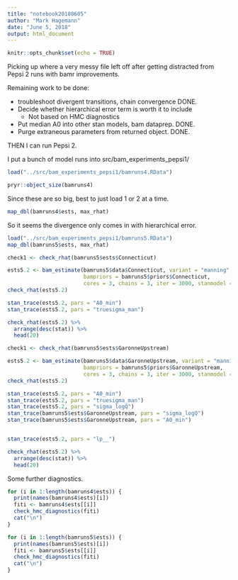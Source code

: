 ```yaml
---
title: "notebook20180605"
author: "Mark Hagemann"
date: "June 5, 2018"
output: html_document
---
```


```r
knitr::opts_chunk$set(echo = TRUE)
```

Picking up where a very messy file left off after getting distracted from Pepsi 2 runs with bamr improvements. 

Remaining work to be done:

- troubleshoot divergent transitions, chain convergence DONE.
- Decide whether hierarchical error term is worth it to include
    - Not based on HMC diagnostics
- Put median A0 into other stan models, bam dataprep. DONE.
- Purge extraneous parameters from returned object. DONE.

THEN I can run Pepsi 2. 

I put a bunch of model runs into src/bam_experiments_pepsi1/

```r
load("../src/bam_experiments_pepsi1/bamruns4.RData")

pryr::object_size(bamruns4)
```

Since these are so big, best to just load 1 or 2 at a time.

```r
map_dbl(bamruns4$ests, max_rhat)
```

So it seems the divergence only comes in with hierarchical error. 

```r
load("../src/bam_experiments_pepsi1/bamruns5.RData")
map_dbl(bamruns5$ests, max_rhat)
```

```r
check1 <- check_rhat(bamruns5$ests$Connecticut)

ests5.2 <- bam_estimate(bamruns5$data$Connecticut, variant = "manning", 
                        bampriors = bamruns5$priors$Connecticut, 
                        cores = 3, chains = 3, iter = 3000, stanmodel = bamruns5$model)
check_rhat(ests5.2)

stan_trace(ests5.2, pars = "A0_min")
stan_trace(ests5.2, pars = "truesigma_man")

check_rhat(ests5.2) %>% 
  arrange(desc(stat)) %>% 
  head(20)
```

```r
check1 <- check_rhat(bamruns5$ests$GaronneUpstream)

ests5.2 <- bam_estimate(bamruns5$data$GaronneUpstream, variant = "manning", 
                        bampriors = bamruns5$priors$GaronneUpstream, 
                        cores = 3, chains = 3, iter = 3000, stanmodel = bamruns5$model)
check_rhat(ests5.2)

stan_trace(ests5.2, pars = "A0_min")
stan_trace(ests5.2, pars = "truesigma_man")
stan_trace(ests5.2, pars = "sigma_logQ")
stan_trace(bamruns5$ests$GaronneUpstream, pars = "sigma_logQ")
stan_trace(bamruns5$ests$GaronneUpstream, pars = "A0_min")


stan_trace(ests5.2, pars = "lp__")

check_rhat(ests5.2) %>% 
  arrange(desc(stat)) %>% 
  head(20)
```



Some further diagnostics.

```r
for (i in 1:length(bamruns4$ests)) {
  print(names(bamruns4$ests)[i])
  fiti <- bamruns4$ests[[i]]
  check_hmc_diagnostics(fiti)
  cat("\n")
}

for (i in 1:length(bamruns5$ests)) {
  print(names(bamruns5$ests)[i])
  fiti <- bamruns5$ests[[i]]
  check_hmc_diagnostics(fiti)
  cat("\n")
}
```

